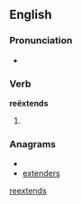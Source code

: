 ==English==

===Pronunciation===
* {{a|UK}} {{IPA|/ɹi.ɛksˈtɛndz/}}

===Verb===
'''reëxtends'''

# {{third-person singular of|[[reëxtend]]}}

===Anagrams===
* {{alphagram|deeenrstx}}
* [[extenders#English|extenders]]

[[Category:English terms spelled with Ë|reextends]]